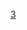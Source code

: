 {{Navbox
| name       = 酸酐水解酶类
| title      = [[水解酶]]: [[酸酐水解酶]]（[[EC编号|EC]] 3.6）
| listclass  = hlist
| titlestyle = background:#e7dcc3
| groupstyle = background-color: AntiqueWhite

| group1 = [[EC编号列表_(EC_3)#3.6.1|3.6.1]]
| list1  = 
* [[焦磷酸酶]] 
** [[无机焦磷酸酶]]
** {{le|硫胺素焦磷酸酶|Thiamine pyrophosphatase}}
* {{le|三磷酸腺苷双磷酸酶|Apyrase}}
* {{le|硫胺素三磷酸酶|Thiamine-triphosphatase}}

| group2 = [[EC编号列表_(EC_3)#3.6.2|3.6.2]]
| list2  = 
* {{le|腺嘌呤硫酸酯酶|Adenylylsulfatase}}
* {{le|磷酸腺嘌呤酰基硫酸酯酶|Phosphoadenylylsulfatase}}

| group3  = [[EC编号列表_(EC_3)#3.6.3|3.6.3]]-[[EC编号列表_(EC_3)#3.6.4|4]]: [[ATP酶]]
| list3  =
  {{Navbox|subgroup
  | groupstyle = background-color: AntiqueWhite

  | group1  = 3.6.3
  | list1  =
    {{Navbox|subgroup
    | groupstyle = background-color: AntiqueWhite

    | group1 = Cu²⁺ (3.6.3.4)
    | list1  = 
* [[ATP7A|Menkes/ATP7A]]
* [[威尔逊病蛋白|Wilson/ATP7B]]

    | group2 = [[Calcium ATPase|Ca²⁺]] (3.6.3.8)
    | list2  = 
* [[SERCA]] 
** [[ATP2A1]]
** [[ATP2A2]]
** [[ATP2A3]]
* [[质膜Ca²⁺ ATP酶|质膜]] 
** [[ATP2B1]]
** [[ATP2B2]]
** [[ATP2B3]]
** [[ATP2B4]]
* [[Secretory Pathway Ca²⁺ ATPase|SPCA]] 
** [[ATP2C1]]
** [[ATP2C2]]

    | group3 = [[钠钾泵|Na+/K+]] (3.6.3.9)
    | list3  = 
* [[ATPase, Na+/K+ transporting, alpha 1|ATP1A1]]
* [[ATP1A2]]
* [[ATP1A3]]
* [[ATP1A4]]
* [[ATP1B1]]
* [[ATP1B2]]
* [[ATP1B3]]
* [[ATP1B4]]

    | group4 = [[Hydrogen potassium ATPase|H+/K+]] (3.6.3.10)
    | list4  = 
* [[ATP4A]]

    | group5 =[[P型ATP酶]]
    | list5  = 
* [[ATP8B1]]
* [[ATP10A]]
* [[ATP11B]]
* [[ATP12A]]
* [[ATP13A2]]
* [[ATP13A3]]
* 
  }}

| group2 = 3.6.4
| list2  = 
* [[动力蛋白]]
* [[驱动蛋白]]
* [[肌球蛋白]]
* {{le|剑蛋白|Katanin}}

}}

| group4  = [[EC编号列表_(EC_3)#3.6.5|3.6.5]]: {{le|GTP酶|GTPase}}
| list4  =
  {{Navbox|subgroup
  | groupstyle = background-color: AntiqueWhite

  | group1 = 3.6.5.1: {{le|异三聚体G蛋白|Heterotrimeric G protein}}
  | list1  = 
* [[Gs alpha subunit|G<sub>αs</sub>]]
* [[Gi alpha subunit|G<sub>αi</sub>]] 
** [[GNAI1]]
** [[GNAI2]]
** [[GNAI3]]
* [[Gq alpha subunit|G<sub>αq/11</sub>]] 
** [[GNAQ]]
** [[GNA11]]
* [[G12/G13 alpha subunits|G<sub>α12/13</sub>]] 
** [[GNA12]]
** [[GNA13]]
* [[Transducin]] 
** [[GNAT1]]
** [[GNAT2]]

  | group2 = 3.6.5.2: [[小G蛋白]] > [[Ras超家族]]
  | list2  = 
* [[Rho family of GTPases]]: ''Cdc42'' 
** [[CDC42]]
** [[TC10 protein|TC10]]
** [[TCL (GTPase)|TCL]]
* ''RhoUV''  
** [[Wrch1|RhoU]]
** [[Chp (GTPase)|RhoV]]
* [[Rac (GTPase)|Rac]] 
** [[RAC1|Rac1]]
** [[RAC2|2]]
** [[Rac3|3]]
** [[RhoG]]
* ''RhoBTB'' 
** [[RHOBTB1|1]]
** [[RHOBTB2|2]]
* [[RhoH]]
* [[Rho family of GTPases|Rho]] 
** [[RHOA|A]]
** [[RHOB|B]]
** [[RhoC|C]]
* [[Rnd (GTPase)|Rnd]] 
** [[Rnd1|1]]
** [[Rnd2|2]]
** [[Rnd3|3]]
* ''RhoDF'' 
** [[Rif (GTPase)|RhoF]]
** [[RhoD]]

* other: [[Ras subfamily|Ras]] 
** [[HRAS]]
** [[KRAS]]
** [[Neuroblastoma RAS viral oncogene homolog|NRAS]]
* [[Rab (G-protein)|Rab]] 
** [[RAB23]]
** [[RAB27]]
* [[ADP ribosylation factor|Arf]] 
** [[ARF6]]
** [[SAR1B]]
** [[ARL13B]]
** [[ARL6]]
* [[Ran (biology)|Ran]]
* [[RHEB|Rheb]]
* [[Rap GTP-binding protein|Rap]]

  | group3 = 3.6.5.3: [[蛋白质合成GTP酶]]
  | list3  = 
* [[原核起始因子|PIF-2]]
* [[原核延伸因子]] 
** [[EF-Tu]]
** [[EF-G]]
* [[真核延伸因子]]
** [[真核延伸因子1]]
  | group4 = 3.6.5.5-6: [[分子马达|聚合马达]]
  | list4  = 
* [[缢断蛋白]]<!-- (''is'' a GTPase, ''is not'' a G protein) -->
* [[微管蛋白]]
  }}

| belowstyle = background-color: AntiqueWhite
| below = {{Enzyme navs}}

}}<noinclude>[[Category:酶模板|3]]</noinclude>